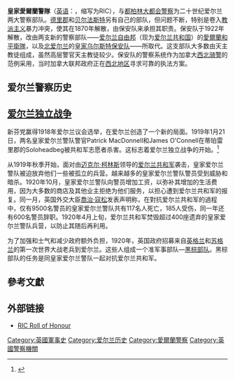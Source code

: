 '''皇家愛爾蘭警隊'''（[[英语|英语]]：'''{{lang|en|Royal Irish Constabulary}}'''，缩写为RIC），与[[都柏林大都会警察|都柏林大都会警察]]为二十世纪爱尔兰两大警察部队。[[德里郡|德里郡]]和[[贝尔法斯特|贝尔法斯特]]另有自己的部队，但问题不断，特别是卷入[[教派主义|教派主义]]暴力冲突，使其在1870年解散，由保安队来承担其职责。保安队于1922年解散，改由两支新的警察部队——[[爱尔兰自由邦|爱尔兰自由邦]]（现为[[爱尔兰共和国|爱尔兰共和国]]）的[[愛爾蘭和平衛隊|愛爾蘭和平衛隊]]，以及[[北爱尔兰|北爱尔兰]]的[[皇家乌尔斯特保安队|皇家乌尔斯特保安队]]——所取代。这支部队大多数由天主教徒组成，虽然高层警官天主教徒较少。保安队的警察系统作为加拿大[[加拿大皇家骑警|西北骑警]]的范例采用，当时加拿大联邦政府正在[[西北地区|西北地区]]寻求可靠的执法方案。

==爱尔兰警察历史==

== [[爱尔兰独立战争|爱尔兰独立战争]] ==
新芬党赢得1918年爱尔兰议会选举，在爱尔兰创造了一个新的局面。1919年1月21日，两名皇家爱尔兰警队警官Patrick MacDonnell和James O'Connell在蒂珀雷里郡的Soloheadbeg被共和军志愿者杀害。这标志着爱尔兰独立战争的开始。<ref>{{cite web |title=Gearing up for war: Soloheadbeg 1919 |author=Aengus O Snodaigh |url=http://republican-news.org/archive/1999/January21/21hist.html |publisher=''[[An_Phoblacht|An Phoblacht]]'' |date=21 January 1999 |accessdate=2007-06-20 |archive-date=2008-05-03 |archive-url=https://web.archive.org/web/20080503065638/http://republican-news.org/archive/1999/January21/21hist.html |dead-url=no }}</ref>

从1919年秋季开始，面对由[[迈克尔·柯林斯|迈克尔·柯林斯]]领导的[[爱尔兰共和军|爱尔兰共和军]]袭击，皇家爱尔兰警队被迫放弃他们一些被孤立的兵营。越来越多的皇家爱尔兰警队警员受到威胁和暗杀。1920年10月，皇家爱尔兰警队向警员增加工资，以弥补其增加的生活费用，因为大多数的商店及其他业主拒绝为他们服务，以担心遭到爱尔兰共和军的报复。同一月，英国外交大臣[[喬治·寇松，第一代凱德爾斯頓的寇松侯爵|喬治·寇松]]发表声明称，在對抗爱尔兰共和军的過程中，仅有9500名警员的皇家爱尔兰警队共有117名人死亡，185人受伤，同一年还有600名警员辞职。1920年4月上旬，爱尔兰共和军焚毁超过400座遗弃的皇家爱尔兰警队兵营，以防止其随后再利用。

为了加强和士气和减少政府额外负担，1920年，英国政府招募来自[[英格兰|英格兰]]和[[苏格兰|苏格兰]]的第一次世界大战老兵到爱尔兰。这些人组成一个准军事部队—[[黑棕部队|黑棕部队]]。黑棕部队的任务是同皇家爱尔兰警队一起对抗爱尔兰共和军。

== 參考文獻 ==

{{reflist}}

==外部链接==
*[http://www.policememorial.org.uk/Forces/IRELAND/RIC_Roll.htm RIC Roll of Honour] {{Wayback|url=http://www.policememorial.org.uk/Forces/IRELAND/RIC_Roll.htm |date=20160512014740 }}

[[Category:英國軍事史|Category:英國軍事史]]
[[Category:爱尔兰历史|Category:爱尔兰历史]]
[[Category:愛爾蘭警察|Category:愛爾蘭警察]]
[[Category:英國警察機關|Category:英國警察機關]]
